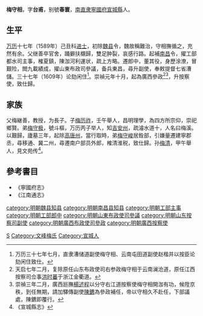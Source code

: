 '''梅守相'''，字'''台甫'''，别號'''春寰'''，[[南直隶|南直隶]][[寧國府|寧國府]][[宣城縣|宣城縣]]人。

==生平==
[[万历|万历]]十七年（1589年）己丑科[[进士|进士]]，初除[[魏县|魏县]]令，魏故稱難治，守相撫循之，充然有余。父继善卒官舍，踊擗扶櫬歸，雙足肿裂，哀感行路。起補[[南昌|南昌]]令，擢工部都水司主事，榷夏鎮，陳泇河利運状，疏上方略。遷郎中，董其役，身歷涂潦，冒艱险，閲九載績成，擢山東布政司參議，备兵東昌，尋升副使，奉敕提督七省漕儲。三十七年（1609年）论劾闲住<ref>万历三十七年七月，直隶漕储道副使梅守相、云南屯田道副使赵楷并以按臣论劾闲住致仕。</ref>。崇禎元年十月，起為廣西參政<ref>天启七年二月，复除原任山东布政使司右参政梅守相于云南澜沧道，原任江西按察司佥事[[洪时蕃|洪时蕃]]于浙江金衢道。</ref><ref>崇禎三年二月，廣西廵撫[[楊述程|楊述程]]以分守右江道按察使梅守相開泇有功，候陞京秩，到任無期，請加驛傳副使[[陳鑣|陳鑣]]為參政補任，帝以守相久不赴任，下部議處，陳鑣即覆行。</ref>，升按察使，致仕歸。

== 家族 ==
父梅継善，教授，为長子。子[[梅历祚|梅历祚]]，壬午舉人，昌明理學，為四方所宗仰，崇祀鄉賢。弟[[梅守极|梅守极]]，號斗樞，万历丙子举人，知[[吉安州|吉安州]]，疏濬水道十，人名曰梅溪。以艱歸，廬墓三年，起除[[高唐州|高唐州]]，當行取時，弟[[梅守峻|梅守峻]]居銓部，引嫌量遷建寧郡丞，尋移通、冀二州，尋遷南户部员外郎，榷清淮税，致仕歸。孙[[梅清|梅清]]，甲午舉人，見文苑传<ref>《宣城縣志》</ref>。

== 參考書目 ==
{{reflist}}
*《寧國府志》
*《江南通志》

{{萬曆十七年己丑科殿試金榜}}

{{Authority control}}

{{DEFAULTSORT:Mei梅}}
[[Category:梅姓|S]]
[[Category:文峰梅氏|Category:文峰梅氏]]
[[Category:宣城人|Category:宣城人]]
[[category:明朝魏县知县|category:明朝魏县知县]]
[[category:明朝南昌县知县|category:明朝南昌县知县]]
[[category:明朝工部主事|category:明朝工部主事]]
[[category:明朝工部郎中|category:明朝工部郎中]]
[[category:明朝山東布政使司參議|category:明朝山東布政使司參議]]
[[category:明朝山东按察司副使|category:明朝山东按察司副使]]
[[category:明朝廣西布政使司參政|category:明朝廣西布政使司參政]]
[[category:明朝廣西按察使|category:明朝廣西按察使]]